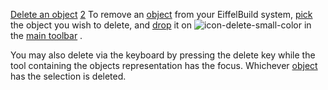 [[Property:title|Delete an object]]
[[Property:weight|2]]
To remove an [[EiffelBuild Notation|object]]  from your EiffelBuild system, [[EiffelBuild Notation|pick]]  the object you wish to delete, and [[EiffelBuild Notation|drop]]  it on  [[Image:icon-delete-small-color]] in the [[Main toolbar|main toolbar]] . 

You may also delete via the keyboard by pressing the delete key while the tool containing the objects representation has the focus. Whichever [[EiffelBuild Notation|object]]  has the selection is deleted.

{{note| '''Note''': To restore a deleted object, you may use the [[History|History]]  }}

{{seealso| '''See Also''' <br/>
[[History|History]]  <br/>
[[Type selector|Type selector]]  }}





